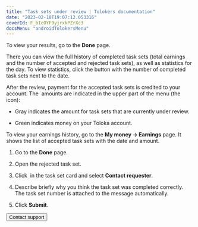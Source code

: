 ```yaml
---
title: "Task sets under review | Tolokers documentation"
date: "2023-02-18T19:07:12.053316"
coverId: F_bIcOYF9yjrxkPZrXc3
docsMenu: "androidTolokersMenu"
---
```



<TolokersPriemkaContent1/>

To view your results, go to the **Done** page.

There you can view the full history of completed task sets (total earnings and the number of accepted and rejected task sets), as well as statistics for the day. To view statistics, click the button with the number of completed task sets next to the date.

<TolokersPriemkaContent2/>

After the review, payment for the accepted task sets is credited to your account. The <img src="https://tlkfrontprod.azureedge.net/portal-production/static/uploaded/images/1677847618206/1677847618206_original_svg.svg" alt="" /> amounts are indicated in the upper part of the menu (the <img src="https://tlkfrontprod.azureedge.net/portal-production/static/uploaded/images/1677847612879/1677847612879_original_svg.svg" alt="" /> icon):

- Gray indicates the amount for task sets that are currently under review.

- Green indicates money on your Toloka account.

To view your earnings history, go to the **My money → Earnings** page. It shows the list of accepted task sets with the date and amount.

<TolokersPriemkaContent3/>

1. Go to the **Done** page.

1. Open the rejected task set.

1. Click <img src="https://tlkfrontprod.azureedge.net/portal-production/static/uploaded/images/1676733319521/1676733319521_original_svg.svg" alt="" /> in the task set card and select **Contact requester**.

1. Describe briefly why you think the task set was completed correctly. The task set number is attached to the message automatically.

1. Click **Submit**.

<TolokersPriemkaContent4/>

<Button view="defaultInverse" size="l" type="link" url="../troubleshooting/support?form-source=priemka">Contact support</Button>
